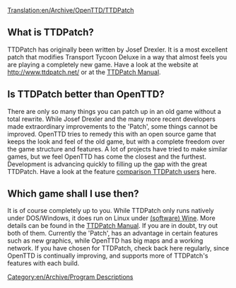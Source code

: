 [[Translation:en/Archive/OpenTTD/TTDPatch]]

==What is TTDPatch?==
TTDPatch has originally been written by Josef Drexler. It is a most excellent patch that modifies Transport Tycoon Deluxe in a way that almost feels you are playing a completely new game. Have a look at the website at http://www.ttdpatch.net/ or at the [http://wiki.ttdpatch.net/tiki-index.php TTDPatch Manual].

==Is TTDPatch better than OpenTTD?==
There are only so many things you can patch up in an old game without a total rewrite. While Josef Drexler and the many more recent developers made extraordinary improvements to the 'Patch', some things cannot be improved. 
OpenTTD tries to remedy this with an open source game that keeps the look and feel of the old game, but with a complete freedom over the game structure and features. A lot of projects have tried to make similar games, but we feel OpenTTD has come the closest and the furthest. Development is advancing quickly to filling up the gap with the great TTDPatch. Have a look at the feature [[en/Archive/OpenTTD/Comparison of OpenTTD and TTDPatch features|comparison TTDPatch users]] here.

==Which game shall I use then?==
It is of course completely up to you. While TTDPatch only runs natively under DOS/Windows, it does run on Linux under [https://www.wikipedia.org/wiki/Wine (software) Wine]. More details can be found in the [http://wiki.ttdpatch.net/tiki-index.php?page=TTDonLinux TTDPatch Manual]. If you are in doubt, try out both of them. Currently the 'Patch', has an advantage in certain features such as new graphics, while OpenTTD has big maps and a working network. If you have chosen for TTDPatch, check back here regularly, since OpenTTD is continually improving, and supports more of TTDPatch's features with each build.
[[Category:en/Archive/Program Descriptions]]